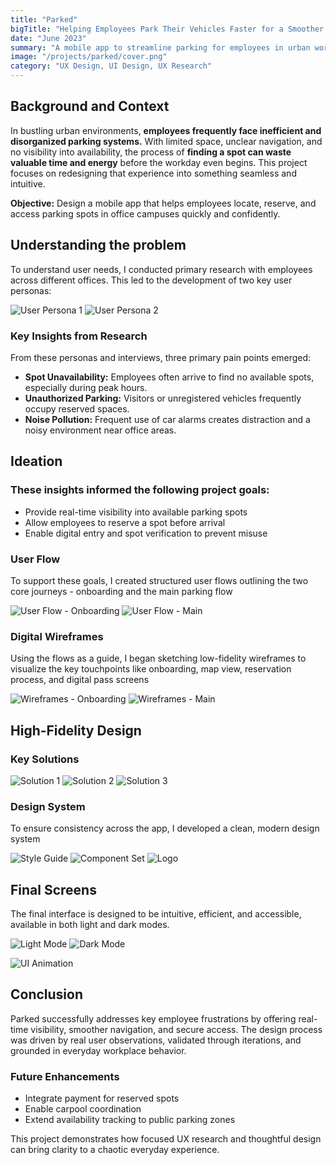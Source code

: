 ```yaml
---
title: "Parked"
bigTitle: "Helping Employees Park Their Vehicles Faster for a Smoother Workday"
date: "June 2023"
summary: "A mobile app to streamline parking for employees in urban workplaces by solving issues like spot unavailability, unauthorized parking, and poor user experience."
image: "/projects/parked/cover.png"
category: "UX Design, UI Design, UX Research"
---
```


## Background and Context

In bustling urban environments, **employees frequently face inefficient and disorganized parking systems.** With limited space, unclear navigation, and no visibility into availability, the process of **finding a spot can waste valuable time and energy** before the workday even begins. This project focuses on redesigning that experience into something seamless and intuitive.

**Objective:** Design a mobile app that helps employees locate, reserve, and access parking spots in office campuses quickly and confidently.

## Understanding the problem

To understand user needs, I conducted primary research with employees across different offices. This led to the development of two key user personas:

<Image
  src="/projects/parked/persona1.png"
  alt="User Persona 1"
  width={2580}
  height={1691}
  caption="User Persona 1"
  contained
  size="base"
/>
<Image
  src="/projects/parked/persona2.png"
  alt="User Persona 2"
  width={2580}
  height={1691}
  caption="User Persona 2"
  contained
  size="base"
/>

### Key Insights from Research

From these personas and interviews, three primary pain points emerged:
- **Spot Unavailability:** Employees often arrive to find no available spots, especially during peak hours.
- **Unauthorized Parking:** Visitors or unregistered vehicles frequently occupy reserved spaces.
- **Noise Pollution:** Frequent use of car alarms creates distraction and a noisy environment near office areas.


## Ideation
### These insights informed the following project goals:

- Provide real-time visibility into available parking spots
- Allow employees to reserve a spot before arrival
- Enable digital entry and spot verification to prevent misuse

### User Flow
To support these goals, I created structured user flows outlining the two core journeys - onboarding and the main parking flow

<Image
  src="/projects/parked/userflow_signup.webp"
  alt="User Flow - Onboarding"
  width={2580}
  height={1691}
  caption="User Flow - Onboarding"
  contained
  size="lg"
/>
<Image
  src="/projects/parked/userflow_main.webp"
  alt="User Flow - Main"
  width={2580}
  height={1691}
  caption="User Flow - Main"
  contained
  size="lg"
/>

### Digital Wireframes
Using the flows as a guide, I began sketching low-fidelity wireframes to visualize the key touchpoints like onboarding, map view, reservation process, and digital pass screens

<Image
  src="/projects/parked/wireframes1.png"
  alt="Wireframes - Onboarding"
  width={2580}
  height={1691}
  caption="User Flow - Onboarding"
  contained
  size="lg"
/>
<Image
  src="/projects/parked/wireframes2.png"
  alt="Wireframes - Main"
  width={2580}
  height={1691}
  caption="User Flow - Main"
  contained
  size="lg"
/>

## High-Fidelity Design

### Key Solutions

<Image
  src="/projects/parked/mockup1.webp"
  alt="Solution 1"
  width={2580}
  height={1691}
  caption="Solution 1"
  contained
  size="xl"
/>
<Image
  src="/projects/parked/mockup2.webp"
  alt="Solution 2"
  width={2580}
  height={1691}
  caption="Solution 2"
  contained
  size="xl"
/>
<Image
  src="/projects/parked/mockup3.webp"
  alt="Solution 3"
  width={2580}
  height={1691}
  caption="Solution 3"
  contained
  size="xl"
/>

### Design System
To ensure consistency across the app, I developed a clean, modern design system

<Image
  src="/projects/parked/styles.webp"
  alt="Style Guide"
  width={2580}
  height={1691}
  caption="Style Guide"
  contained
  size="base"
/>
<Image
  src="/projects/parked/components.webp"
  alt="Component Set"
  width={2580}
  height={1691}
  caption="Component Set"
  contained
  size="base"
/>
<Image
  src="/projects/parked/logo.webp"
  alt="Logo"
  width={2580}
  height={1691}
  caption="Logo"
  contained
  size="base"
/>

## Final Screens

The final interface is designed to be intuitive, efficient, and accessible, available in both light and dark modes.

<Image
  src="/projects/parked/screens_light.webp"
  alt="Light Mode"
  width={2580}
  height={1691}
  caption="Light Mode"
  contained
  size="xl"
/>
<Image
  src="/projects/parked/screens_dark.webp"
  alt="Dark Mode"
  width={2580}
  height={1691}
  caption="Dark Mode"
  contained
  size="xl"
/>

<Image
  src="/projects/parked/cover.gif"
  alt="UI Animation"
  width={2580}
  height={1691}
  caption="Mockups"
  contained
  size="xl"
/>

<FigmaEmbed src="https://embed.figma.com/proto/TkMNXHhtCYDQDaAmnmeTcL/Parked?page-id=382%3A8073&node-id=382-10187&p=f&viewport=504%2C421%2C0.07&scaling=scale-down&content-scaling=fixed&starting-point-node-id=382%3A9104&show-proto-sidebar=1&embed-host=share" />

## Conclusion 
Parked successfully addresses key employee frustrations by offering real-time visibility, smoother navigation, and secure access. The design process was driven by real user observations, validated through iterations, and grounded in everyday workplace behavior.

### Future Enhancements
- Integrate payment for reserved spots
- Enable carpool coordination
- Extend availability tracking to public parking zones

This project demonstrates how focused UX research and thoughtful design can bring clarity to a chaotic everyday experience.

